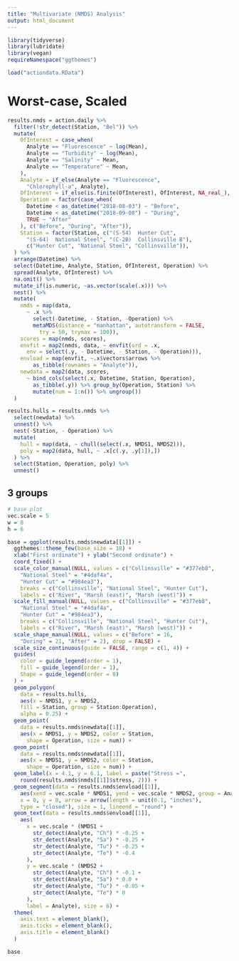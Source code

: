 ```yaml
---
title: "Multivariate (NMDS) Analysis"
output: html_document
---
```



```r
library(tidyverse)
library(lubridate)
library(vegan)
requireNamespace("ggthemes")
```

```r
load("actiondata.RData")
```

# Worst-case, Scaled

```r
results.nmds = action.daily %>%
  filter(!str_detect(Station, "Bel")) %>%
  mutate(
    OfInterest = case_when(
      Analyte == "Fluorescence" ~ log(Mean),
      Analyte == "Turbidity" ~ log(Mean),
      Analyte == "Salinity" ~ Mean,
      Analyte == "Temperature" ~ Mean,
    ),
    Analyte = if_else(Analyte == "Fluorescence",
      "Chlorophyll-a", Analyte),
    OfInterest = if_else(is.finite(OfInterest), OfInterest, NA_real_),
    Operation = factor(case_when(
      Datetime < as_datetime("2018-08-03") ~ "Before",
      Datetime < as_datetime("2018-09-08") ~ "During",
      TRUE ~ "After"
    ), c("Before", "During", "After")),
    Station = factor(Station, c("(S-54)  Hunter Cut",
      "(S-64)  National Steel", "(C-2B)  Collinsville B"),
      c("Hunter Cut", "National Steel", "Collinsville")),
  ) %>%
  arrange(Datetime) %>%
  select(Datetime, Analyte, Station, OfInterest, Operation) %>%
  spread(Analyte, OfInterest) %>%
  na.omit() %>%
  mutate_if(is.numeric, ~as.vector(scale(.x))) %>%
  nest() %>%
  mutate(
    nmds = map(data,
      ~ .x %>%
        select(-Datetime, - Station, -Operation) %>%
        metaMDS(distance = "manhattan", autotransform = FALSE,
          try = 50, trymax = 100)),
    scores = map(nmds, scores),
    envfit = map2(nmds, data, ~ envfit(ord = .x,
      env = select(.y, - Datetime, - Station, - Operation))),
    envload = map(envfit, ~.x$vectors$arrows %>% 
        as_tibble(rownames = "Analyte")),
    newdata = map2(data, scores,
      ~ bind_cols(select(.x, Datetime, Station, Operation),
        as_tibble(.y)) %>% group_by(Operation, Station) %>%
        mutate(num = 1:n()) %>% ungroup())
  )

results.hulls = results.nmds %>%
  select(newdata) %>%
  unnest() %>%
  nest(-Station, - Operation) %>%
  mutate(
    hull = map(data, ~ chull(select(.x, NMDS1, NMDS2))),
    poly = map2(data, hull, ~ .x[c(.y, .y[1]),])
  ) %>%
  select(Station, Operation, poly) %>%
  unnest()
```

## 3 groups

```r
# base plot
vec.scale = 5
w = 8
h = 6

base = ggplot(results.nmds$newdata[[1]]) +
  ggthemes::theme_few(base_size = 18) +
  xlab("First ordinate") + ylab("Second ordinate") +
  coord_fixed() +
  scale_color_manual(NULL, values = c("Collinsville" = "#377eb8",
    "National Steel" = "#4daf4a",
    "Hunter Cut" = "#984ea3"),
    breaks = c("Collinsville", "National Steel", "Hunter Cut"),
    labels = c("River", "Marsh (east)", "Marsh (west)")) +
  scale_fill_manual(NULL, values = c("Collinsville" = "#377eb8",
    "National Steel" = "#4daf4a",
    "Hunter Cut" = "#984ea3"), 
    breaks = c("Collinsville", "National Steel", "Hunter Cut"),
    labels = c("River", "Marsh (east)", "Marsh (west)")) +
  scale_shape_manual(NULL, values = c("Before" = 16,
    "During" = 21, "After" = 2), drop = FALSE) +
  scale_size_continuous(guide = FALSE, range = c(1, 4)) +
  guides(
    color = guide_legend(order = 1),
    fill = guide_legend(order = 1),
    Shape = guide_legend(order = 0)
  ) +
  geom_polygon(
    data = results.hulls,
    aes(x = NMDS1, y = NMDS2,
    fill = Station, group = Station:Operation),
    alpha = 0.25) +
  geom_point(
    data = results.nmds$newdata[[1]],
    aes(x = NMDS1, y = NMDS2, color = Station,
      shape = Operation, size = num)) +
  geom_point(
    data = results.nmds$newdata[[1]],
    aes(x = NMDS1, y = NMDS2, color = Station,
      shape = Operation, size = num)) +
  geom_label(x = 4.1, y = 6.1, label = paste("Stress =",
    round(results.nmds$nmds[[1]]$stress, 2))) +
  geom_segment(data = results.nmds$envload[[1]],
    aes(xend = vec.scale * NMDS1, yend = vec.scale * NMDS2, group = Analyte),
    x = 0, y = 0, arrow = arrow(length = unit(0.1, "inches"),
    type = "closed"), size = 1, lineend = "round") +
  geom_text(data = results.nmds$envload[[1]],
    aes(
      x = vec.scale * (NMDS1 +
        str_detect(Analyte, "Ch") * -0.25 +
        str_detect(Analyte, "Sa") * -0.25 +
        str_detect(Analyte, "Tu") * -0.25 +
        str_detect(Analyte, "Te") * -0.4
      ),
      y = vec.scale * (NMDS2 +
        str_detect(Analyte, "Ch") * -0.1 +
        str_detect(Analyte, "Sa") * 0.0 +
        str_detect(Analyte, "Tu") * -0.05 +
        str_detect(Analyte, "Te") * 0
      ),
      label = Analyte), size = 6) +
  theme(
    axis.text = element_blank(),
    axis.ticks = element_blank(),
    axis.title = element_blank()
  )

base
```
